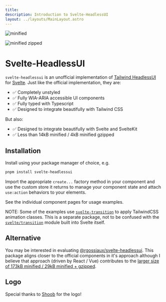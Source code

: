 ```yaml
---
title:
description: Introduction to Svelte-HeadlessUI
layout: ../layouts/MainLayout.astro
---
```


![minified](https://img.shields.io/bundlephobia/min/svelte-headlessui/0.0.15?style=for-the-badge)

![minified zipped](https://img.shields.io/bundlephobia/minzip/svelte-headlessui/0.0.15?style=for-the-badge)

# Svelte-HeadlessUI

`svelte-headlessui` is an unofficial implementation of [Tailwind HeadlessUI](https://headlessui.com/) for [Svelte](https://svelte.dev/). Just like the official implementation, they are:

- ✅ Completely unstyled
- ✅ Fully WIA-ARIA accessible UI components
- ✅ Fully typed with Typescript
- ✅ Designed to integrate beautifully with Tailwind CSS

But also:

- ✅ Designed to integrate beautifully with Svelte and SvelteKit
- ✅ Less than 14kB minified / 4kB minified gzipped

## Installation

Install using your package manager of choice, e.g.

```bash
pnpm install svelte-headlessui
```

Import the appropriate `create...` factory method in your component and use the custom store it returns to manage your component state and attach `use:action` behaviors to your elements.

See the individual component pages for usage examples.

NOTE: Some of the examples use [`svelte-transition`](https://www.npmjs.com/package/svelte-transition) to apply TailwindCSS animation classes. This is a separate package, not to be confused with the [`svelte/transition`](https://svelte.dev/docs#run-time-svelte-transition) module built into Svelte itself.

## Alternative

You may be interested in evaluating [@rgossiaux/svelte-headlessui](https://svelte-headlessui.goss.io). This package aligns closer to the official components in it's approach although I believe that approach (driven by React / Vue) contributes to the [larger size of 173kB minified / 29kB minified + gzipped](https://bundlephobia.com/package/@rgossiaux/svelte-headlessui@1.0.2).

## Logo

Special thanks to [Shoob](https://github.com/hshoob) for the logo!
